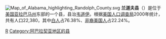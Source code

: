 [[File:Map_of_Alabama_highlighting_Randolph_County.svg|right]]
'''兰道夫县'''（{{lang-en|Randolph County}}）是位于[[美国|美国]][[亚拉巴马州|亚拉巴马州]]东部的一个县，县治[[韦道伊_(亚拉巴马州)|韦道伊]]。根据[[美国人口调查局|美国人口调查局]]2000年统计，共有人口22,380，其中[[白人|白人]]占76.38%、[[非裔美国人|非裔美国人]]占22.24%。

{{蘭道夫縣 (阿拉巴馬州)}}
{{Alabama}}
{{Alabama-stub}}

[[Category:亞拉巴馬州行政區劃|R]]
[[Category:阿巴拉契亚地区的县|Category:阿巴拉契亚地区的县]]